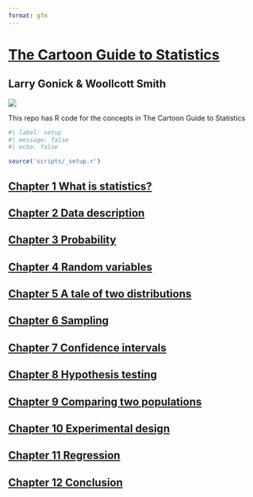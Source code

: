 ```yaml
---
format: gfm
---
```


# [The Cartoon Guide to Statistics](https://www.goodreads.com/book/show/168872.The_Cartoon_Guide_to_Statistics)

## Larry Gonick & Woollcott Smith

![](assets/book-cover.jpg)

This repo has R code for the concepts in The Cartoon Guide to Statistics

```r
#| label: setup
#| message: false
#| echo: false

source('scripts/_setup.r')
```

## [Chapter 1 What is statistics?](scripts/chapter-01-what-is-statistics.r)

## [Chapter 2 Data description](scripts/chapter-02-data-description.r)

## [Chapter 3 Probability](scripts/chapter-03-probability.r)

## [Chapter 4 Random variables](scripts/chapter-04-random-variables.r)

## [Chapter 5 A tale of two distributions](scripts/chapter-05-tale-two-distributions.r)

## [Chapter 6 Sampling](scripts/chapter-06-sampling.r)

## [Chapter 7 Confidence intervals](scripts/chapter-07-confidence-intervals.r)

## [Chapter 8 Hypothesis testing](scripts/chapter-08-hypothesis-testing.r)

## [Chapter 9 Comparing two populations](scripts/chapter-09-comparing-two-populations.r)

## [Chapter 10 Experimental design](scripts/chapter-10-experimental-design.r)

## [Chapter 11 Regression](scripts/chapter-11-regression.r)

## [Chapter 12 Conclusion](scripts/chapter-12-conclusion.r)

